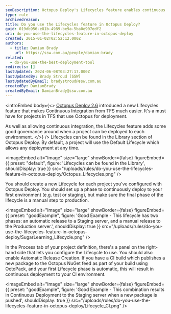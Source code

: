 ```yaml
---
seoDescription: Octopus Deploy's Lifecycles feature enables continuous integration and deployment from TFS, with governance controls for automated deployments.
type: rule
archivedreason:
title: Do you use the Lifecycles feature in Octopus Deploy?
guid: 019db956-e81b-4989-be9a-5ba0e907edf2
uri: do-you-use-the-lifecycles-feature-in-octopus-deploy
created: 2015-01-02T02:52:12.000Z
authors:
  - title: Damian Brady
    url: https://ssw.com.au/people/damian-brady
related:
  - do-you-use-the-best-deployment-tool
redirects: []
lastUpdated: 2024-06-08T03:27:17.000Z
lastUpdatedBy: Brady Stroud [SSW]
lastUpdatedByEmail: bradystroud@ssw.com.au
createdBy: DamianBrady
createdByEmail: DamianBrady@ssw.com.au
---
```


<introEmbed
  body={<>
[Octopus Deploy 2.6](http://octopusdeploy.com/blog/2.6) introduced a new Lifecycles feature that makes Continuous Integration from TFS much easier. It's a must have for projects in TFS that use Octopus for deployment.

As well as allowing continuous integration, the Lifecycles feature adds some good governance around when a project can be deployed to each environment.
  </>}
/>
Lifecycles can be found in the Library section of Octopus Deploy. By default, a project will use the Default Lifecycle which allows any deployment at any time.


<imageEmbed
  alt="Image"
  size="large"
  showBorder={false}
  figureEmbed={{
    preset: "default",
    figure: 'Lifecycles can be found in the Library',
    shouldDisplay: true
  }}
  src="/uploads/rules/do-you-use-the-lifecycles-feature-in-octopus-deploy/Octopus_Lifecycles.png"
/>

You should create a new Lifecycle for each project you've configured with Octopus Deploy. You should set up a phase to continuously deploy to your first environment (e.g. test or staging), but make sure the final phase of the lifecycle is a manual step to production.

<imageEmbed
  alt="Image"
  size="large"
  showBorder={false}
  figureEmbed={{
    preset: "goodExample",
    figure: 'Good Example - This lifecycle has two phases: an automatic release to a Staging server, and a manual release to the Production server.',
    shouldDisplay: true
  }}
  src="/uploads/rules/do-you-use-the-lifecycles-feature-in-octopus-deploy/SugarLearning_Lifecycle.png"
/>

In the Process tab of your project definition, there's a panel on the right-hand side that lets you configure the Lifecycle to use. You should also enable Automatic Release Creation. If you have a CI build which publishes a new package to the Octopus NuGet feed as part of your build using OctoPack, and your first Lifecycle phase is automatic, this will result in continuous deployment to your CI environment.

<imageEmbed
  alt="Image"
  size="large"
  showBorder={false}
  figureEmbed={{
    preset: "goodExample",
    figure: 'Good Example - This combination results in Continuous Deployment to the Staging server when a new package is pushed',
    shouldDisplay: true
  }}
  src="/uploads/rules/do-you-use-the-lifecycles-feature-in-octopus-deploy/Lifecycle_CI.png"
/>

